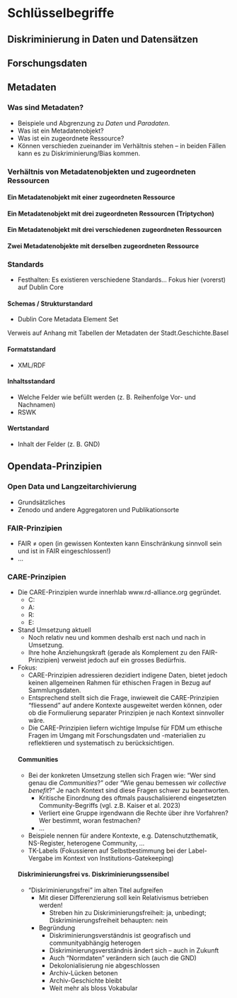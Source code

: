 # Schlüsselbegriffe

## Diskriminierung in Daten und Datensätzen

## Forschungsdaten

## Metadaten

### Was sind Metadaten?

- Beispiele und Abgrenzung zu *Daten* und *Paradaten*.
- Was ist ein Metadatenobjekt?
- Was ist ein zugeordnete Ressource?
- Können verschieden zueinander im Verhältnis stehen -- in beiden Fällen kann es zu Diskriminierung/Bias kommen.

### Verhältnis von Metadatenobjekten und zugeordneten Ressourcen

#### Ein Metadatenobjekt mit einer zugeordneten Ressource

#### Ein Metadatenobjekt mit drei zugeordneten Ressourcen (Triptychon)

#### Ein Metadatenobjekt mit drei verschiedenen zugeordneten Ressourcen

#### Zwei Metadatenobjekte mit derselben zugeordneten Ressource

### Standards

- Festhalten: Es existieren verschiedene Standards... Fokus hier (vorerst) auf Dublin Core

#### Schemas / Strukturstandard

- Dublin Core Metadata Element Set

::: {.callout-tip title="Tipp der Stadt.Geschichte.Basel"}
Verweis auf Anhang mit Tabellen der Metadaten der Stadt.Geschichte.Basel
:::

#### Formatstandard

- XML/RDF

#### Inhaltsstandard

- Welche Felder wie befüllt werden (z. B. Reihenfolge Vor- und Nachnamen)
- RSWK

#### Wertstandard

- Inhalt der Felder (z. B. GND)

## Opendata-Prinzipien

### Open Data und Langzeitarchivierung

- Grundsätzliches
- Zenodo und andere Aggregatoren und Publikationsorte

### FAIR-Prinzipien

- FAIR ≠ open (in gewissen Kontexten kann Einschränkung sinnvoll sein und ist in FAIR eingeschlossen!)
- ...

### CARE-Prinzipien

- Die CARE-Prinzipien wurde innerhlab www.rd-alliance.org gegründet.
  - C:
  - A:
  - R:
  - E:
- Stand Umsetzung aktuell
  - Noch relativ neu und kommen deshalb erst nach und nach in Umsetzung.
  - Ihre hohe Anziehungskraft (gerade als Komplement zu den FAIR-Prinzipien) verweist jedoch auf ein grosses Bedürfnis.
- Fokus:
  - CARE-Prinzipien adressieren dezidiert indigene Daten, bietet jedoch keinen allgemeinen Rahmen für ethischen Fragen in Bezug auf Sammlungsdaten.
  - Entsprechend stellt sich die Frage, inwieweit die CARE-Prinzipien "fliessend" auf andere Kontexte ausgeweitet werden können, oder ob die Formulierung separater Prinzipien je nach Kontext sinnvoller wäre.
  - Die CARE-Prinzipien liefern wichtige Impulse für FDM um ethische Fragen im Umgang mit Forschungsdaten und -materialien zu reflektieren und systematisch zu berücksichtigen.
  
  #### Communities
  - Bei der konkreten Umsetzung stellen sich Fragen wie: "Wer sind genau die *Communities*?" oder "Wie genau bemessen wir *collective benefit*?" Je nach Kontext sind diese Fragen schwer zu beantworten.
    - Kritische Einordnung des oftmals pauschalisierend eingesetzten Community-Begriffs (vgl. z.B. Kaiser et al. 2023)
    - Verliert eine Gruppe irgendwann die Rechte über ihre Vorfahren? Wer bestimmt, woran festmachen?
    - ...
  - Beispiele nennen für andere Kontexte, e.g. Datenschutzthematik, NS-Register, heterogene Community, ... 
  - TK-Labels (Fokussieren auf Selbstbestimmung bei der Label-Vergabe im Kontext von Institutions-Gatekeeping)


  #### Diskriminierungsfrei vs. Diskriminierungssensibel
  - "Diskriminierungsfrei" im alten Titel aufgreifen
    - Mit dieser Differenzierung soll kein Relativismus betrieben werden!
      - Streben hin zu Diskriminierungsfreiheit: ja, unbedingt; Diskriminierungsfreiheit behaupten: nein
    - Begründung
      - Diskriminierungsverständnis ist geografisch und communityabhängig heterogen 
      - Diskriminierungsverständnis ändert sich -- auch in Zukunft
      - Auch "Normdaten" verändern sich (auch die GND)
      - Dekolonialisierung nie abgeschlossen
      - Archiv-Lücken betonen
      - Archiv-Geschichte bleibt
      - Weit mehr als bloss Vokabular